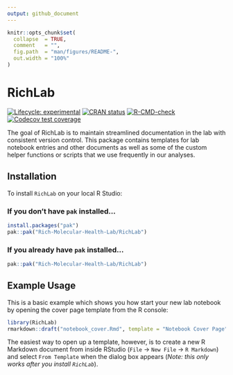 ```yaml
---
output: github_document
---
```


<!-- README.md is generated from README.Rmd. Please edit that file -->

```r
knitr::opts_chunk$set(
  collapse  = TRUE,
  comment   = "",
  fig.path  = "man/figures/README-",
  out.width = "100%"
)
```

# RichLab

<!-- badges: start -->
[![Lifecycle: experimental](https://img.shields.io/badge/lifecycle-experimental-orange.svg)](https://lifecycle.r-lib.org/articles/stages.html#experimental)
[![CRAN status](https://www.r-pkg.org/badges/version/RichLab)](https://CRAN.R-project.org/package=RichLab)
[![R-CMD-check](https://github.com/Rich-Molecular-Health-Lab/RichLabNotebook/actions/workflows/R-CMD-check.yaml/badge.svg)](https://github.com/Rich-Molecular-Health-Lab/RichLabNotebook/actions/workflows/R-CMD-check.yaml)
[![Codecov test coverage](https://codecov.io/gh/Rich-Molecular-Health-Lab/RichLabNotebook/graph/badge.svg)](https://app.codecov.io/gh/Rich-Molecular-Health-Lab/RichLabNotebook)
<!-- badges: end -->

The goal of RichLab is to maintain streamlined documentation in the lab with consistent version control. This package contains templates for lab notebook entries and other documents as well as some of the custom helper functions or scripts that we use frequently in our analyses.

## Installation {.tabset}

To install `RichLab` on your local R Studio:

### If you don't have `pak` installed...

``` r
install.packages("pak")
pak::pak("Rich-Molecular-Health-Lab/RichLab")
```

### If you already have `pak` installed...

``` r
pak::pak("Rich-Molecular-Health-Lab/RichLab")
```


## Example Usage

This is a basic example which shows you how start your new lab notebook by opening the cover page template from the R console:

```r
library(RichLab)
rmarkdown::draft("notebook_cover.Rmd", template = "Notebook Cover Page", package = "RichLab")
```

The easiest way to open up a template, however, is to create a new R Markdown document from inside RStudio (`File` -> `New File` -> `R Markdown`) and select `From Template` when the dialog box appears (*Note: this only works after you install `RichLab`*).

